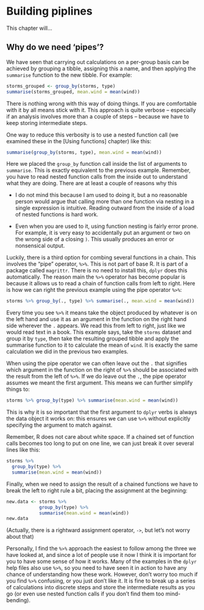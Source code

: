 # Building piplines

This chapter will...

## Why do we need 'pipes'?

We have seen that carrying out calculations on a per-group basis can be achieved by grouping a tibble, assigning this a name, and then applying the `summarise` function to the new tibble. For example:
```r
storms_grouped <- group_by(storms, type)
summarise(storms_grouped, mean.wind = mean(wind))
```
There is nothing wrong with this way of doing things. If you are comfortable with it by all means stick with it. This approach is quite verbose -- especially if an analysis involves more than a couple of steps -- because we have to keep storing intermediate steps.

One way to reduce this verbosity is to use a nested function call (we examined these in the [Using functions] chapter) like this:
```r
summarise(group_by(storms, type), mean.wind = mean(wind))
```
Here we placed the `group_by` function call inside the list of arguments to `summarise`. This is exactly equivalent to the previous example. Remember, you have to read nested function calls from the inside out to understand what they are doing. There are at least a couple of reasons why this 

* I do not mind this because I am used to doing it, but a no reasonable person would argue that calling more than one function via nesting in a single expression is intuitive. Reading outward from the inside of a load of nested functions is hard work.

* Even when you are used to it, using function nesting is fairly error prone. For example, it is very easy to accidentally put an argument or two on the wrong side of a closing `)`. This usually produces an error or nonsensical output.

Luckily, there is a third option for combing several functions in a chain. This involves the "pipe" operator, `%>%`. This is not part of base R. It is part of a package called `magrittr`. There is no need to install this, `dplyr` does this automatically. The reason main the `%>%` operator has become popular is because it allows us to read a chain of function calls from left to right. Here is how we can right the previous example using the pipe operator `%>%`:
```r
storms %>% group_by(., type) %>% summarise(., mean.wind = mean(wind))
```
Every time you see `%>%` it means take the object produced by whatever is on the left hand and use it as an argument in the function on the right hand side wherever the `.` appears. We read this from left to right, just like we would read text in a book. This example says, take the `storms` dataset and group it by `type`, then take the resulting grouped tibble and apply the summarise function to it to calculate the mean of `wind`. It is exactly the same calculation we did in the previous two examples.

When using the pipe operator we can often leave out the `.` that signifies which argument in the function on the right of `%>%` should be associated with the result from the left of `%>%`. If we do leave out the `.`, the pipe operator assumes we meant the first argument. This means we can further simplify things to:  
```r
storms %>% group_by(type) %>% summarise(mean.wind = mean(wind))
```
This is why it is so important that the first argument to `dplyr` verbs is always the data object it works on: this ensures we can use `%>%` without explicitly specifying the argument to match against.

Remember, R does not care about white space. If a chained set of function calls becomes too long to put on one line, we can just break it over several lines like this:
```r
storms %>% 
  group_by(type) %>% 
  summarise(mean.wind = mean(wind))
```

Finally, when we need to assign the result of a chained functions we have to break the left to right rule a bit, placing the assignment at the beginning: 
```r
new.data <- storms %>% 
            group_by(type) %>% 
            summarise(mean.wind = mean(wind))
new.data
```
(Actually, there is a rightward assignment operator, `->`, but let's not worry about that)

Personally, I find the `%>%` approach the easiest to follow among the three we have looked at, and since a lot of people use it now I think it is important for you to have some sense of how it works. Many of the examples in the `dplyr` help files also use `%>%`, so you need to have seen it in action to have any chance of understanding how these work. However, don't worry too much if you find `%>%` confusing, or you just don't like it. It is fine to break up a series of calculations into discrete steps and store the intermediate results as you go (or even use nested function calls if you don't find them too mind-bending).






